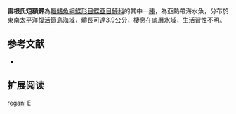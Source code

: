 {{Speciesbox
| name = 雷根氏短額鮃
| image = 
| image_width = 250px
| image_caption = 
| status = NE
| status_system = IUCN3.1
| genus = Engyprosopon
| species = regani
| authority = Hensley & Suzumoto, 1990
| synonyms = 
}}

'''雷根氏短額鮃'''為[[輻鰭魚綱|輻鰭魚綱]][[鰈形目|鰈形目]][[鰈亞目|鰈亞目]][[鮃科|鮃科]]的其中一[[種|種]]，為亞熱帶海水魚，分布於東南[[太平洋|太平洋]][[復活節島|復活節島]]海域，體長可達3.9公分，棲息在底層水域，生活習性不明。

== 参考文献 ==
*{{FishBase_species|genus=Engyprosopon|species=regani |year=2014|month=4}}

== 扩展阅读 ==
{{refbegin}}
{{wikispecies-inline|Engyprosopon regani|雷根氏短額鮃}}
{{refend}}
{{Taxonbar|from=Q651527}}

[[Category:短額鮃屬|regani]]
[[Category:1990年描述的魚類|E]]


{{魚類小作品}}